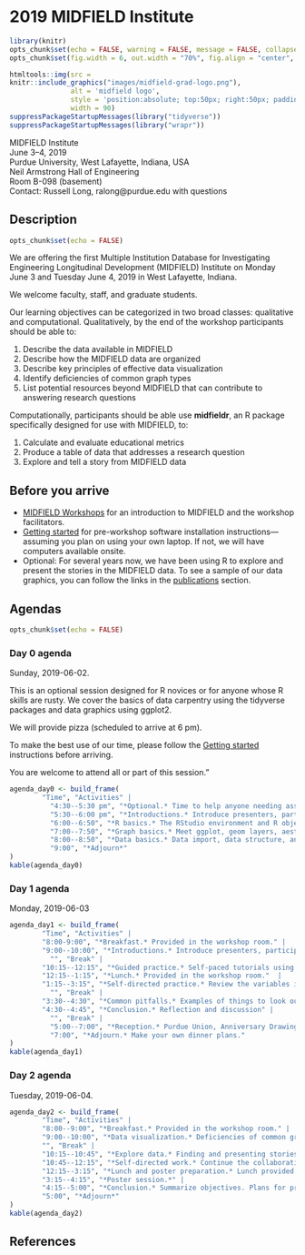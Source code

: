 # 2019 MIDFIELD Institute {-}


<!-- This file is included in the book only if it is listed in the _bookdown.yml file. -->

```r
library(knitr)
opts_chunk$set(echo = FALSE, warning = FALSE, message = FALSE, collapse = TRUE)
opts_chunk$set(fig.width = 6, out.width = "70%", fig.align = "center", fig.asp = 0.618, comment = "#>")
```

```r
htmltools::img(src = 
knitr::include_graphics("images/midfield-grad-logo.png"), 
               alt = 'midfield logo', 
               style = 'position:absolute; top:50px; right:50px; padding:0px;',
               width = 90)
suppressPackageStartupMessages(library("tidyverse"))
suppressPackageStartupMessages(library("wrapr"))
```

MIDFIELD Institute    
June 3--4, 2019    
Purdue University, West Lafayette, Indiana, USA    
Neil Armstrong Hall of Engineering    
Room B-098 (basement)    
Contact: Russell Long, ralong@purdue.edu with questions    






## Description {-}

```r
opts_chunk$set(echo = FALSE)
```

We are offering the first Multiple Institution Database for Investigating Engineering Longitudinal Development (MIDFIELD) Institute on Monday June 3 and Tuesday June 4, 2019 in West Lafayette, Indiana. 

We welcome faculty, staff, and graduate students.  

Our learning objectives can be categorized in two broad classes: qualitative and computational. Qualitatively, by the end of the workshop participants should be able to: 

1. Describe the data available in MIDFIELD  
1. Describe how the MIDFIELD data are organized  
1. Describe key principles of effective data visualization  
1. Identify deficiencies of common graph types  
1. List potential resources beyond MIDFIELD that can contribute to answering research questions  
 
 Computationally, participants should be able use **midfieldr**, an R package specifically designed for use with MIDFIELD, to:

1. Calculate and evaluate educational metrics  
1. Produce a table of data that addresses a research question  
1. Explore and tell a story from MIDFIELD data  







## Before you arrive {-}


- [MIDFIELD Workshops](#midfield-workshops) for an introduction to MIDFIELD and the workshop facilitators. 
- [Getting started](#getting-started) for pre-workshop software installation instructions---assuming you plan on using your own laptop. If not, we will have computers available onsite. 
- Optional: For several years now, we have been using R to explore and present the stories in the MIDFIELD data. To see a sample of our data graphics, you can follow the links in the [publications](#publications) section.   










## Agendas {-} 

```r
opts_chunk$set(echo = FALSE)
```

### Day 0 agenda {- #day0agenda}

Sunday, 2019-06-02.

This is an optional session designed for R novices or for anyone whose R skills are rusty. We cover the basics of data carpentry using the tidyverse packages and data graphics using ggplot2. 

We will provide pizza (scheduled to arrive at 6 pm).

To make the best use of our time, please follow the [Getting started](https://midfieldr.github.io/workshops/getting-started.html) instructions before arriving.  

You are welcome to attend all or part of this session."


```r
agenda_day0 <- build_frame(
        "Time", "Activities" |
          "4:30--5:30 pm", "*Optional.* Time to help anyone needing assistance with the software installation." |
          "5:30--6:00 pm", "*Introductions.* Introduce presenters, participants, and learning objectives. Verify that software is installed." |
          "6:00--6:50", "*R basics.* The RStudio environment and R objects, functions, and scripts" |
          "7:00--7:50", "*Graph basics.* Meet ggplot, geom layers, aesthetic mappings, and facets. Writing graphs to file." |
          "8:00--8:50", "*Data basics.* Data import, data structure, and data transformation. Writing data to file." |
          "9:00", "*Adjourn*"
)
kable(agenda_day0)
```


### Day 1 agenda {- #day1agenda} 

Monday, 2019-06-03

```r
agenda_day1 <- build_frame(
        "Time", "Activities" |
        "8:00-9:00", "*Breakfast.* Provided in the workshop room." |
        "9:00--10:00", "*Introductions.* Introduce presenters, participants, objectives, MIDFIELD, and persistence metrics we have found insightful." |
          "", "Break" |
        "10:15--12:15", "*Guided practice.* Self-paced tutorials using midfieldr and midfielddata." |
        "12:15--1:15", "*Lunch.* Provided in the workshop room."  |
        "1:15--3:15", "*Self-directed practice.* Review the variables in midfielddata. Define a problem involving the data that interests you. Find a collaborator and begin exploring the problem." |
          "", "Break" |
        "3:30--4:30", "*Common pitfalls.* Examples of things to look out for and consider when exploring research questions. Lessons learned." |
        "4:30--4:45", "*Conclusion.* Reflection and discussion" |
          "", "Break" |
          "5:00--7:00", "*Reception.* Purdue Union, Anniversary Drawing Room" |
          "7:00", "*Adjourn.* Make your own dinner plans."
)
kable(agenda_day1)
```

### Day 2 agenda   {- #day2agenda}

Tuesday, 2019-06-04.

```r
agenda_day2 <- build_frame(
        "Time", "Activities" |
        "8:00--9:00", "*Breakfast.* Provided in the workshop room." |
        "9:00--10:00", "*Data visualization.* Deficiencies of common graphs. Creating more effective graphs." |
        "", "Break" |
        "10:15--10:45", "*Explore data.* Finding and presenting stories in the data." |
        "10:45--12:15", "*Self-directed work.* Continue the collaborative work from Day 1. Produce data displays that address your research question." |
        "12:15--3:15", "*Lunch and poster preparation.* Lunch provided in the workshop room. Participants make posters to display their work-in-progress." |
        "3:15--4:15", "*Poster session.*" |
        "4:15--5:00", "*Conclusion.* Summarize objectives. Plans for proposed 2020 FIE Special Session to showcase participants' work.  Assess MIDFIELD Institute." |
        "5:00", "*Adjourn*"
)
kable(agenda_day2)
```


## References {-}

<div id="refs"></div>




